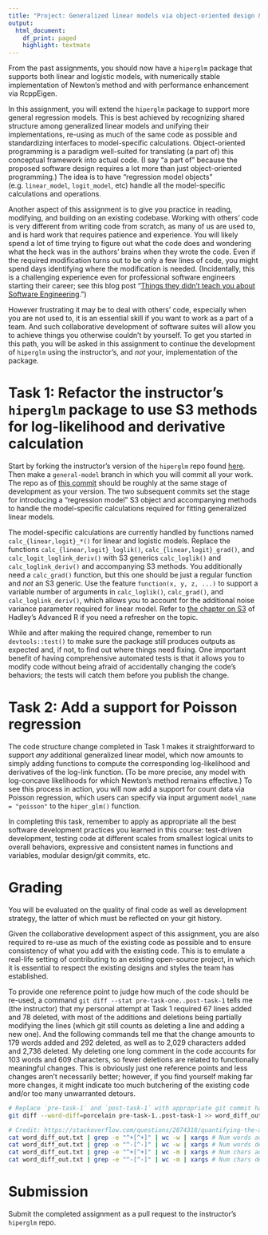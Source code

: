 ```yaml
---
title: "Project: Generalized linear models via object-oriented design & First step into collaborative software development"
output:
  html_document:
    df_print: paged
    highlight: textmate
---
```



From the past assignments, you should now have a `hiperglm` package that supports both linear and logistic models, with numerically stable implementation of Newton's method and with performance enhancement via RcppEigen. 

In this assignment, you will extend the `hiperglm` package to support more general regression models.
This is best achieved by recognizing shared structure among generalized linear models and unifying their implementations, re-using as much of the same code as possible and standardizing interfaces to model-specific calculations.
Object-oriented programming is a paradigm well-suited for translating (a part of) this conceptual framework into actual code.
(I say "a part of" because the proposed software design requires a lot more than just object-oriented programming.)
The idea is to have "regression model objects" (e.g. `linear_model`, `logit_model`, etc) handle all the model-specific calculations and operations.

Another aspect of this assignment is to give you practice in reading, modifying, and building on an existing codebase.
Working with others' code is very different from writing code from scratch, as many of us are used to, and is hard work that requires patience and experience.
You will likely spend a lot of time trying to figure out what the code does and wondering what the heck was in the authors' brains when they wrote the code.
Even if the required modification turns out to be only a few lines of code, you might spend days identifying where the modification is needed.
(Incidentally, this is a challenging experience even for professional software engineers starting their career; see this blog post "[Things they didn’t teach you about Software Engineering](https://vadimkravcenko.com/shorts/things-they-didnt-teach-you/#h-you-rarely-write-something-from-scratch).")

However frustrating it may be to deal with others' code, especially when you are not used to, it is an essential skill if you want to work as a part of a team.
And such collaborative development of software suites will allow you to achieve things you otherwise couldn't by yourself.
To get you started in this path, you will be asked in this assignment to continue the development of `hiperglm` using the instructor's, and _not_ your, implementation of the package.  


# Task 1: Refactor the instructor's `hiperglm` package to use S3 methods for log-likelihood and derivative calculation

Start by forking the instructor's version of the `hiperglm` repo found [here](https://github.com/aki-nishimura/hiperglm).
Then make a `general-model` branch in which you will commit all your work.
The repo as of [this commit](https://github.com/aki-nishimura/hiperglm/tree/logit-model-eigen-cleaned) should be roughly at the same stage of development as your version.
The two subsequent commits set the stage for introducing a "regression model" S3 object and accompanying methods to handle the model-specific calculations required for fitting generalized linear models.

The model-specific calculations are currently handled by functions named `calc_{linear,logit}_*()` for linear and logistic models.
Replace the functions `calc_{linear,logit}_loglik()`, `calc_{linear,logit}_grad()`, and `calc_logit_loglink_deriv()` with S3 generics `calc_loglik()` and `calc_loglink_deriv()` and accompanying S3 methods.
You additionally need a `calc_grad()` function, but this one should be just a regular function and _not_ an S3 generic.
Use the feature `function(x, y, z, ...)` to support a variable number of arguments in `calc_loglik()`, `calc_grad()`, and  `calc_loglink_deriv()`, which allows you to account for the additional noise variance parameter required for linear model. 
Refer to [the chapter on S3](https://adv-r.hadley.nz/s3.html) of Hadley's Advanced R if you need a refresher on the topic.

While and after making the required change, remember to run `devtools::test()` to make sure the package still produces outputs as expected and, if not, to find out where things need fixing.
One important benefit of having comprehensive automated tests is that it allows you to modify code without being afraid of accidentally changing the code's behaviors; the tests will catch them before you publish the change.


# Task 2: Add a support for Poisson regression

The code structure change completed in Task 1 makes it straightforward to support _any_ additional generalized linear model, which now amounts to simply adding functions to compute the corresponding log-likelihood and derivatives of the log-link function.
(To be more precise, any model with log-concave likelihoods for which Newton's method remains effective.)
To see this process in action, you will now add a support for count data via Poisson regression, which users can specify via input argument `model_name = "poisson"` to the `hiper_glm()` function.

In completing this task, remember to apply as appropriate all the best software development practices you learned in this course: 
test-driven development, testing code at different scales from smallest logical units to overall behaviors, expressive and consistent names in functions and variables, modular design/git commits, etc.


# Grading

You will be evaluated on the quality of final code as well as development strategy, the latter of which must be reflected on your git history.

Given the collaborative development aspect of this assignment, you are also required to re-use as much of the existing code as possible and to ensure consistency of what you add with the existing code.
This is to emulate a real-life setting of contributing to an existing open-source project, in which it is essential to respect the existing designs and styles the team has established.

To provide one reference point to judge how much of the code should be re-used, a command `git diff --stat pre-task-one..post-task-1` tells me (the instructor) that my personal attempt at Task 1 required 67 lines added and 78 deleted, with most of the additions and deletions being partially modifying the lines (which git still counts as deleting a line and adding a new one).
And the following commands tell me that the change amounts to 179 words added and 292 deleted, as well as to 2,029 characters added and 2,736 deleted.
My deleting one long comment in the code accounts for 103 words and 609 characters, so fewer deletions are related to functionally meaningful changes.
This is obviously just one reference points and less changes aren't necessarily better;
however, if you find yourself making far more changes, it might indicate too much butchering of the existing code and/or too many unwarranted detours.

```bash
# Replace `pre-task-1` and `post-task-1` with appropriate git commit hashes
git diff --word-diff=porcelain pre-task-1..post-task-1 >> word_diff_out.txt

# Credit: https://stackoverflow.com/questions/2874318/quantifying-the-amount-of-change-in-a-git-diff
cat word_diff_out.txt | grep -e "^+[^+]" | wc -w | xargs # Num words added
cat word_diff_out.txt | grep -e "^-[^-]" | wc -w | xargs # Num words deleted
cat word_diff_out.txt | grep -e "^+[^+]" | wc -m | xargs # Num chars added
cat word_diff_out.txt | grep -e "^-[^-]" | wc -m | xargs # Num chars deleted
```


# Submission

Submit the completed assignment as a pull request to the instructor's `hiperglm` repo.
